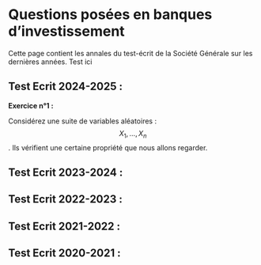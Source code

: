 # Questions posées en banques d'investissement


Cette page contient les annales du test-écrit de la Société Générale sur les dernières années.
Test ici

## Test Ecrit 2024-2025 : 

**Exercice n°1 : ** 

Considérez une suite de variables aléatoires :  $$X_1,\ldots,X_n$$. 
Ils vérifient une certaine propriété que nous allons regarder.
\begin{align}
f(x)=x^{2}
\end{align}

## Test Ecrit 2023-2024 : 


## Test Ecrit 2022-2023 : 


## Test Ecrit 2021-2022 :


## Test Ecrit 2020-2021 : 

